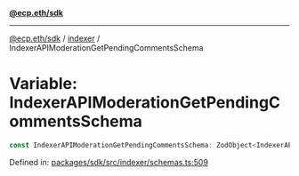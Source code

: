 [**@ecp.eth/sdk**](../../index.mdx)

***

[@ecp.eth/sdk](/sdk-reference/index.mdx) / [indexer](/sdk-reference/indexer/index.mdx) / IndexerAPIModerationGetPendingCommentsSchema

# Variable: IndexerAPIModerationGetPendingCommentsSchema

```ts
const IndexerAPIModerationGetPendingCommentsSchema: ZodObject<IndexerAPIModerationGetPendingCommentsSchemaType>;
```

Defined in: [packages/sdk/src/indexer/schemas.ts:509](https://github.com/ecp-eth/comments-monorepo/blob/main/packages/sdk/src/indexer/schemas.ts#L509)
